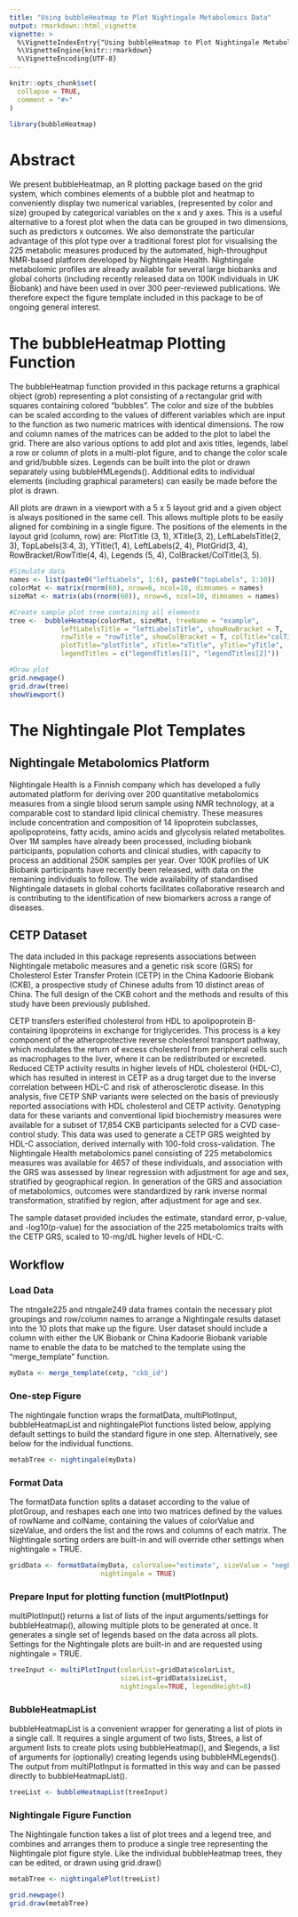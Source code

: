 ---
title: "Using bubbleHeatmap to Plot Nightingale Metabolomics Data"
output: rmarkdown::html_vignette
vignette: >
  %\VignetteIndexEntry{"Using bubbleHeatmap to Plot Nightingale Metabolomics Data"}
  %\VignetteEngine{knitr::rmarkdown}
  %\VignetteEncoding{UTF-8}
---

```{r, include = FALSE}
knitr::opts_chunk$set(
  collapse = TRUE,
  comment = "#>"
)
```

```{r setup}
library(bubbleHeatmap)
```

# Abstract

We present bubbleHeatmap, an R plotting package based on the grid system, which 
combines elements of a bubble plot and heatmap to conveniently display two 
numerical variables, (represented by color and size) grouped by categorical 
variables on the x and y axes. This is a useful alternative to a forest plot 
when the data can be grouped in two dimensions, such as predictors x outcomes.
We also demonstrate the particular advantage of this plot type over a 
traditional forest plot for visualising the 225 metabolic measures produced by 
the automated, high-throughput NMR-based platform developed by Nightingale 
Health. Nightingale metabolomic profiles are already available for several large 
biobanks and global cohorts (including recently released data on 100K 
individuals in UK Biobank) and have been used in over 300 peer-reviewed 
publications. We therefore expect the figure template included in this package 
to be of ongoing general interest. 

# The bubbleHeatmap Plotting Function

The bubbleHeatmap function provided in this package returns a graphical object 
(grob) representing a plot consisting of a rectangular grid with squares 
containing colored “bubbles”. The color and size of the bubbles can be scaled 
according to the values of different variables which are input to the function 
as two numeric matrices with identical dimensions. The row and column names of 
the matrices can be added to the plot to label the grid. There are also various 
options to add plot and axis titles, legends, label a row or column of plots in 
a multi-plot figure, and to change the color scale and grid/bubble sizes. 
Legends can be built into the plot or drawn separately using bubbleHMLegends(). 
Additional edits to individual elements (including graphical parameters) can 
easily be made before the plot is drawn. 

All plots are drawn in a viewport with a 5 x 5 layout grid and a given object is 
always positioned in the same cell. This allows multiple plots to be easily 
aligned for combining in a single figure. The positions of the elements in the 
layout grid (column, row) are: PlotTitle (3, 1), XTitle(3, 2), 
LeftLabelsTitle(2, 3), TopLabels(3:4, 3), YTitle(1, 4), LeftLabels(2, 4), 
PlotGrid(3, 4), RowBracket/RowTitle(4, 4), Legends (5, 4), 
ColBracket/ColTitle(3, 5).

```{r bubbleHeatmap}
#Simulate data
names <- list(paste0("leftLabels", 1:6), paste0("topLabels", 1:10))
colorMat <- matrix(rnorm(60), nrow=6, ncol=10, dimnames = names)
sizeMat <- matrix(abs(rnorm(60)), nrow=6, ncol=10, dimnames = names)

#Create sample plot tree containing all elements
tree <-  bubbleHeatmap(colorMat, sizeMat, treeName = "example",
             leftLabelsTitle = "leftLabelsTitle", showRowBracket = T,
             rowTitle = "rowTitle", showColBracket = T, colTitle="colTitle",
             plotTitle="plotTitle", xTitle="xTitle", yTitle="yTitle",
             legendTitles = c("legendTitles[1]", "legendTitles[2]"))
```
```{r draw-plot1, dev = "png", dev.args = list(type = "cairo-png"), fig.width = 6.5, fig.height=3.5, out.width="100%"}
#Draw plot
grid.newpage()
grid.draw(tree)
showViewport()
```


# The Nightingale Plot Templates
## Nightingale Metabolomics Platform
Nightingale Health is a Finnish company which has developed a fully automated 
platform for deriving over 200 quantitative metabolomics measures from a single 
blood serum sample using NMR technology, at a comparable cost to standard lipid 
clinical chemistry. These measures include concentration and composition of 14 
lipoprotein subclasses, apolipoproteins, fatty acids, amino acids and glycolysis 
related metabolites. Over 1M samples have already been processed, including 
biobank participants, population cohorts and clinical studies, with capacity to 
process an additional 250K samples per year. Over 100K profiles of UK Biobank 
participants have recently been released, with data on the remaining individuals 
to follow. The wide availability of standardised Nightingale datasets in global 
cohorts facilitates collaborative research and is contributing to the 
identification of new biomarkers across a range of diseases. 

## CETP Dataset
The data included in this package represents associations between Nightingale 
metabolic measures and a genetic risk score (GRS) for Cholesterol Ester Transfer 
Protein (CETP) in the China Kadoorie Biobank (CKB), a prospective study of 
Chinese adults from 10 distinct areas of China. The full design of the CKB 
cohort and the methods and results of this study have been previously published. 

CETP transfers esterified cholesterol from HDL to apolipoprotein B-containing 
lipoproteins in exchange for triglycerides. This process is a key component of 
the atheroprotective reverse cholesterol transport pathway, which modulates the 
return of excess cholesterol from peripheral cells such as macrophages to the 
liver, where it can be redistributed or excreted. Reduced CETP activity results 
in higher levels of HDL cholesterol (HDL-C), which has resulted in interest in 
CETP as a drug target due to the inverse correlation between HDL-C and risk of 
atherosclerotic disease. In this analysis, five CETP SNP variants were selected 
on the basis of previously reported associations with HDL cholesterol and CETP 
activity. Genotyping data for these variants and conventional lipid biochemistry 
measures were available for a subset of 17,854 CKB participants selected for a 
CVD case-control study. This data was used to generate a CETP GRS weighted by 
HDL-C association, derived internally with 100-fold cross-validation. The 
Nightingale Health metabolomics panel consisting of 225 metabolomics measures 
was available for 4657 of these individuals, and association with the GRS was 
assessed by linear regression with adjustment for age and sex, stratified by
geographical region. In generation of the GRS and association of metabolomics,
outcomes were standardized by rank inverse normal transformation, stratified by 
region, after adjustment for age and sex. 

The sample dataset provided includes the estimate, standard error, p-value, and
-log10(p-value) for the association of the 225 metabolomics traits with the CETP
GRS, scaled to 10-mg/dL higher levels of HDL-C.

## Workflow
### Load Data
The ntngale225 and ntngale249 data frames contain the necessary 
plot groupings and row/column names to arrange a Nightingale results dataset 
into the 10 plots that make up the figure. User dataset should include a column
with either the UK Biobank or China Kadoorie Biobank variable name to enable 
the data to be matched to the template using the "merge_template" function.

```{r merge-data}
myData <- merge_template(cetp, "ckb_id")

```
### One-step Figure
The nightingale function wraps the formatData, multiPlotInput, bubbleHeatmapList 
and nightingalePlot functions listed below, applying default settings to build 
the standard figure in one step. Alternatively, see below for the individual 
functions. 

```{r one-step}
metabTree <- nightingale(myData)

```

### Format Data
The formatData function splits a dataset according to the value of plotGroup, 
and reshapes each one into two matrices defined by the values of rowName and 
colName, containing the values of colorValue and sizeValue, and orders the list 
and the rows and columns of each matrix. The Nightingale sorting orders are 
built-in and will override other settings when nightingale = TRUE. 

```{r format-data}
gridData <- formatData(myData, colorValue="estimate", sizeValue = "negLog10P", 
                       nightingale = TRUE)
```

### Prepare Input for plotting function (multPlotInput) 
multiPlotInput() returns a list of lists of the input arguments/settings for 
bubbleHeatmap(), allowing multiple plots to be generated at once. It generates 
a single set of legends based on the data across all plots. Settings 
for the Nightingale plots are built-in and are requested using nightingale 
= TRUE.

```{r tree-input}
treeInput <- multiPlotInput(colorList=gridData$colorList, 
                            sizeList=gridData$sizeList, 
                            nightingale=TRUE, legendHeight=8)
```

### BubbleHeatmapList
bubbleHeatmapList is a convenient wrapper for generating a list of plots in a 
single call. It requires a single argument of two lists, \$trees, a list of 
argument lists to create plots using bubbleHeatmap(), and \$legends, a list of 
arguments for (optionally) creating legends using bubbleHMLegends(). The output 
from multiPlotInput is formatted in this way and can be passed directly to
bubbleHeatmapList().

```{r create-trees}
treeList <- bubbleHeatmapList(treeInput)
```

### Nightingale Figure Function
The Nightingale function takes a list of plot trees and a legend tree, and 
combines and arranges them to produce a single tree representing the Nightingale
plot figure style. Like the individual bubbleHeatmap trees, they can be edited,
or drawn using grid.draw()

```{r assemble-figure}
metabTree <- nightingalePlot(treeList)
```
```{r plot2,  dev = "png", dev.args = list(type = "cairo-png"), fig.width = 8, fig.height=6, out.width="100%"}
grid.newpage()
grid.draw(metabTree)
```
